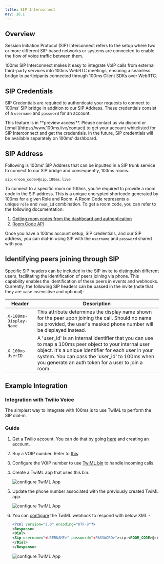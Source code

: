 ```yaml
---
title: SIP Interconnect
nav: 10.1
---
```


## Overview

Session Initiation Protocol (SIP) Interconnect refers to the setup where two or more different SIP-based networks or systems are connected to enable the flow of voice traffic between them.

100ms SIP Interconnect makes it easy to integrate VoIP calls from external third-party services into 100ms WebRTC meetings, ensuring a seamless bridge to participants connected through 100ms Client SDKs over WebRTC.

## SIP Credentials

SIP Credentials are required to authenticate your requests to connect to 100ms’ SIP bridge in addition to our SIP Address. These credentials consist of a `username` and `password` for an account.

<Note type='warning'>
This feature is in **preview access**. Please contact us via discord or [email](https://www.100ms.live/contact) to get your account whitelisted for SIP Interconnect and get the credentials. In the future, SIP credentials will be available separately on 100ms’ dashboard.
</Note>


## SIP Address

Following is 100ms’ SIP Address that can be inputted in a SIP trunk service to connect to our SIP bridge and consequently, 100ms rooms.

`sip:<room_code>@sip.100ms.live`

To connect to a specific room on 100ms, you’re required to provide a room code in the SIP address. This is a unique encrypted shortcode generated by 100ms for a given Role and Room. A Room Code represents a unique `role` and `room_id` combination. To get a room code, you can refer to the following documentation:
1. [Getting room codes from the dashboard and authentication](/prebuilt/v2/prebuilt/room-codes/room-code-auth)
2. [Room Code API](/server-side/v2/api-reference/room-codes/room-code-overview)

Once you have a 100ms account setup, SIP credentials, and our SIP address, you can dial-in using SIP with the `username` and `password` shared with you. 

## Identifying peers joining through SIP

Specific SIP headers can be included in the SIP invite to distinguish different users, facilitating the identification of peers joining via phone. This capability enables the identification of these peers in events and webhooks. Currently, the following SIP headers can be passed in the invite (note that they are case insensitive and optional):

| Header               | Description                                                                                                                                                                                                                                                           |
|----------------------|-----------------------------------------------------------------------------------------------------------------------------------------------------------------------------------------------------------------------------------------------------------------------|
| `X-100ms-Display-Name` | This attribute determines the display name shown for the peer upon joining the call. Should no name be provided, the user's masked phone number will be displayed instead.                                                                                            |
| `X-100ms-UserID`       | A 'user_id' is an internal identifier that you can use to map a 100ms peer object to your internal user object. It's a unique identifier for each user in your system. You can pass the 'user_id' to 100ms when you generate an auth token for a user to join a room. |

## Example Integration

### Integration with Twilio Voice

The simplest way to integrate with 100ms is to use TwiML to perform the SIP dial-in.

### Guide

1. Get a Twilio account. You can do that by going [here](https://www.twilio.com/try-twilio) and creating an account.
2. Buy a VOIP number. Refer to [this](https://help.twilio.com/articles/223135247-How-to-Search-for-and-Buy-a-Twilio-Phone-Number-from-Console).
3. Configure the VOIP number to use [TwiML bin](https://www.twilio.com/docs/serverless/twiml-bins) to handle incoming calls.
4. Create a TwiML app that uses this bin.
    
    ![configure TwiML App](/docs/v2/configure-twiml-app.png)
    
5. Update the phone number associated with the previously created TwiML app.
    
    ![configure TwiML App](/docs/v2/update-phone-twiml.png)
    
6. You can [configure](https://www.twilio.com/docs/voice/twiml/sip?code-sample=code-custom-headers-with-sip&code-language=Node.js&code-sdk-version=4.x#sip-noun) the TwiML webhook to respond with below XML - 

    ```xml
    <?xml version="1.0" encoding="UTF-8"?>
    <Response>
    <Dial>
    <Sip username="<USERNAME>" password="<PASSWORD>">sip:<ROOM_CODE>@sip.100ms.live?X-100ms-Display-Name=John%20Doe&amp;X-100ms-UserID=xyz</Sip>
    </Dial>
    </Response>
    ```

    ![configure TwiML App](/docs/v2/configure-twiml-webhook.png)
